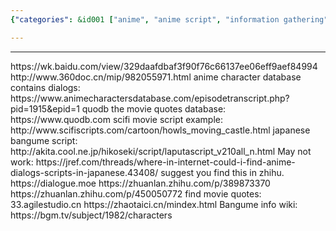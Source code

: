 ```yaml
---
{"categories": &id001 ["anime", "anime script", "information gathering", "movie quote", "scraping", "video generator"], "category": "Website Resources", "date": "2022-05-29 07:20:13", "description": "This summary compiles links to various websites that provide movie scripts, anime dialogs, and Japanese bangume information. Notable sites include AnimeCharactersDatabase.com, Quodb.com, SciFiScripts.com, 33.agilestudio.cn, zhaotaici.cn, and bgm.tv/subject/1982/characters. Some of the links might be broken, but Zhihu offers related information.", "tags": *id001, "title": "Movie Bangume script finder"}

---
```


------
https://wk.baidu.com/view/329daafdbaf3f90f76c66137ee06eff9aef84994
http://www.360doc.cn/mip/982055971.html
anime character database contains dialogs:
https://www.animecharactersdatabase.com/episodetranscript.php?pid=1915&epid=1
quodb the movie quotes database:
https://www.quodb.com
scifi movie script example:
http://www.scifiscripts.com/cartoon/howls_moving_castle.html
japanese bangume script:
http://akita.cool.ne.jp/hikoseki/script/laputascript_v210all_n.html
May not work:
https://jref.com/threads/where-in-internet-could-i-find-anime-dialogs-scripts-in-japanese.43408/
suggest you find this in zhihu.
https://dialogue.moe
https://zhuanlan.zhihu.com/p/389873370
https://zhuanlan.zhihu.com/p/450050772
find movie quotes:
33.agilestudio.cn
https://zhaotaici.cn/mindex.html
Bangume info wiki:
https://bgm.tv/subject/1982/characters
